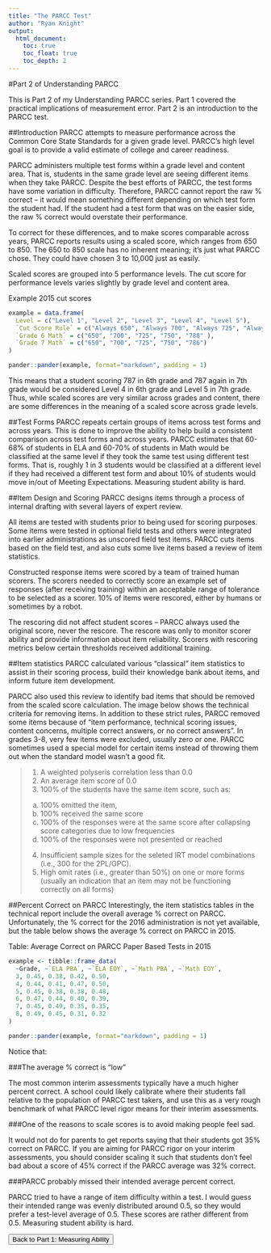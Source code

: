 ```yaml
---
title: "The PARCC Test"
author: "Ryan Knight"
output: 
  html_document:
    toc: true
    toc_float: true
    toc_depth: 2
---
```

#Part 2 of Understanding PARCC

This is Part 2 of my Understanding PARCC series. Part 1 covered the practical implications of measurement error. Part 2 is an introduction to the PARCC test. 

##Introduction
PARCC attempts to measure performance across the Common Core State Standards for a given grade level. PARCC’s high level goal is to provide a valid estimate of college and career readiness. 

PARCC administers multiple test forms within a grade level and content area. That is, students in the same grade level are seeing different items when they take PARCC. Despite the best efforts of PARCC, the test forms have some variation in difficulty. Therefore, PARCC cannot report the raw % correct -- it would mean something different depending on which test form the student had. If the student had a test form that was on the easier side, the raw % correct would overstate their performance. 

To correct for these differences, and to make scores comparable across years, PARCC reports results using a scaled score, which ranges from 650 to 850. The 650 to 850 scale has no inherent meaning; it’s just what PARCC chose. They could have chosen 3 to 10,000 just as easily. 

Scaled scores are grouped into 5 performance levels. The cut score for performance levels varies slightly  by grade level and content area.

Example 2015 cut scores

```r
example = data.frame(
  Level = c("Level 1", "Level 2", "Level 3", "Level 4", "Level 5"),
  `Cut Score Rule` = c("Always 650", "Always 700", "Always 725", "Always 750", "Derived" ),
  `Grade 6 Math` = c("650", "700", "725", "750", "788" ),
  `Grade 7 Math` = c("650", "700", "725", "750", "786")
)

pander::pander(example, format="markdown", padding = 1)
```

This means that a student scoring 787 in 6th grade and 787 again in 7th grade would be considered Level 4 in 6th grade and Level 5 in 7th grade. Thus, while scaled scores are very similar across grades and content, there are some differences in the meaning of a scaled score across grade levels.

##Test Forms
PARCC repeats certain groups of items across test forms and across years. This is done to improve the ability to help build a consistent comparison across test forms and across years. PARCC estimates that 60-68% of students in ELA and 60-70% of students in Math  would be classified at the same level if they took the same test using different test forms. That is, roughly 1 in 3 students would be classified at a different level if they had received a different test form and about 10% of students would move in/out of Meeting Expectations. Measuring student ability is hard.

##Item Design and Scoring
PARCC designs items through a process of internal drafting with several layers of expert review. 

All items are tested with students prior to being used for scoring purposes. Some items were tested in optional field tests and others were integrated into earlier administrations as unscored field test items. PARCC cuts items based on the field test, and also cuts some live items based a review of item statistics.

Constructed response items were scored by a team of trained human scorers. The scorers needed to correctly score an example set of responses (after receiving training) within an acceptable range of tolerance to be selected as a scorer. 10% of items were rescored, either by humans or sometimes by a robot. 

The rescoring did not affect student scores -- PARCC always used the original score, never the rescore. The rescore was only to monitor scorer ability and provide information about item reliability. Scorers with rescoring metrics below certain thresholds received additional training. 

##Item statistics
PARCC calculated various “classical” item statistics to assist in their scoring process, build their knowledge bank about items, and inform future item development. 

PARCC also used this review to identify bad items that should be removed from the scaled score calculation. The image below shows the technical criteria for removing items. In addition to these strict rules, PARCC removed some items because of “item performance, technical scoring issues, content concerns, multiple correct answers, or no correct answers”. In grades 3-8, very few items were excluded, usually zero or one. PARCC sometimes used a special model for certain items instead of throwing them out when the standard model wasn’t a good fit.

>1. A weighted polyseris correlation less than 0.0
>2. An average item score of 0.0
>3. 100% of the students have the same item score, such as:
  > a. 100% omitted the item,
  > b. 100% received the same score
  > c. 100% of the responses were at the same score after collapsing score categories due to low frequencies
  > d. 100% of the responses were not presented or reached
>4. Insufficient sample sizes for the seleted IRT model combinations (i.e., 300 for the 2PL/GPC).
>5. High omit rates (i.e., greater than 50%) on one or more forms (usually an indication that an item may not be functioning correctly on all forms)

##Percent Correct on PARCC
Interestingly, the item statistics tables in the technical report include the overall average % correct on PARCC. Unfortunately, the % correct for the 2016 administration is not yet available, but the table below shows the average % correct on PARCC in 2015.

Table: Average Correct on PARCC Paper Based Tests in 2015
```r
example <- tibble::frame_data(
  ~Grade, ~`ELA PBA`, ~`ELA EOY`, ~`Math PBA`, ~`Math EOY`,
  3, 0.45, 0.38, 0.42, 0.50,
  4, 0.44, 0.41, 0.47, 0.50,
  5, 0.45, 0.38, 0.38, 0.48,
  6, 0.47, 0.44, 0.40, 0.39,
  7, 0.45, 0.49, 0.35, 0.35,
  8, 0.49, 0.45, 0.31, 0.32
)

pander::pander(example, format="markdown", padding = 1)
```

Notice that:

###The average % correct is “low”

The most common interim assessments typically have a much higher percent correct. A school could likely calibrate where their students fall relative to the population of PARCC test takers, and use this as a very rough benchmark of what PARCC level rigor means for their interim assessments.

###One of the reasons to scale scores is to avoid making people feel sad.

It would not do for parents to get reports saying that their students got 35% correct on PARCC. If you are aiming for PARCC rigor on your interim assessments, you should consider scaling it such that students don’t feel bad about a score of 45% correct if the PARCC average was 32% correct.

###PARCC probably missed their intended average percent correct.

PARCC tried to have a range of item difficulty within a test. I would guess their intended range was evenly distributed around 0.5, so they would prefer a test-level average of 0.5. These scores are rather different from 0.5. Measuring student ability is hard.

<a href="parcc.html"><button type="button" class="btn btn-primary">Back to Part 1: Measuring Ability</button></a>
